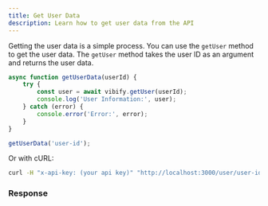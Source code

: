 ```yaml
---
title: Get User Data
description: Learn how to get user data from the API
---
```



Getting the user data is a simple process. You can use the `getUser` method to get the user data. The `getUser` method takes the user ID as an argument and returns the user data.

```js
async function getUserData(userId) {
    try {
        const user = await vibify.getUser(userId);
        console.log('User Information:', user);
    } catch (error) {
        console.error('Error:', error);
    }
}

getUserData('user-id');
```

Or with cURL:
```bash
curl -H "x-api-key: (your api key)" "http://localhost:3000/user/user-id"
```

### Response

<div data-pagefind-ignore>
<Response data-pagefind-ignore />
</div>